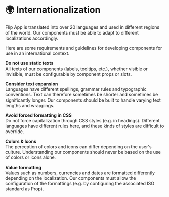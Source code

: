 
<Meta title="Requirements/Internationalization" />

# 🌍 Internationalization

Flip App is translated into over 20 languages and used in different regions of
the world. Our components must be able to adapt to different localizations
accordingly.

Here are some requirements and guidelines for developing components for use in
an international context.

**Do not use static texts** <br/> All texts of our components (labels, tooltips,
etc.), whether visible or invisible, must be configurable by component props or
slots.

**Consider text expansion** <br/> Languages have different spellings, grammar
rules and typographic conventions. Text can therefore sometimes be shorter and
sometimes be significantly longer. Our components should be built to handle
varying text lengths and wrappings.

**Avoid forced formatting in CSS** <br/> Do not force capitalization through CSS
styles (e.g. in headings). Different languages have different rules here, and
these kinds of styles are difficult to override.

**Colors & Icons** <br/> The perception of colors and icons can differ depending
on the user's culture. Understanding our components should never be based on the
use of colors or icons alone.

**Value formatting**<br /> Values such as numbers, currencies and dates are
formatted differently depending on the localization. Our components must allow
the configuration of the formattings (e.g. by configuring the associated ISO
standard as Prop).
